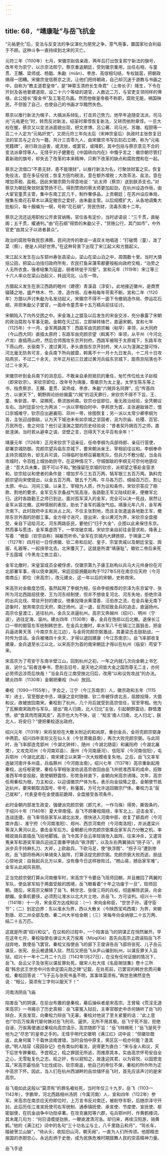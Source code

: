 ```yaml
---
---
---
```

title: 68．“靖康耻”与岳飞抗金
---




“元祐更化”后，变法与反变法的争议演化为朋党之争，意气用事，置国家社会利益于不顾。这种斗争一直持续到北宋的灭亡。

元符三年（1100年）七月，宋徽宗赵佶亲政，两年后打出恢复熙宁新法的旗号，改年号为崇宁，以示崇法熙宁。蔡京重返朝廷，受到徽宗重用，出任右相，与童贯、王黼、梁师成、杨戬、朱勔（miǎn）、李彦、高俅相勾结，专权跋扈，把朝政搞得一团糟。宋徽宗宠信蔡京之流，让他们把持朝政，自己却沉迷于道教与书画之中，自称为“教主道君皇帝”，是“神霄玉清府长生帝君”（上帝长子）降生，下令在开封及各地普建道观，设二十六个等级的道官，人数近二万，与官吏支领同样的俸禄。此公擅长“瘦金书”及工笔花鸟画。然而他做皇帝极不称职，腐败无能，祸国殃民，不但毁了自己，也使自己的书画才华黯然失色。

蔡京以推行新法为幌子，大搞派系倾轧，打击异己势力。他早年追随变法派，司马光“元祐更化”时，转而反对新法，绍圣时章惇恢复新法，又转而依附章惇。一旦大权在握，蔡京又以变法派面貌出现，把文彦博、吕公著、司马光、苏辙、程颐等一百二十人定为“元祐奸党”，又把元符三年向太后（宋神宗皇后）执政时主张恢复旧法的官员与之合为一籍，共计三百零九人，由宋徽宗书写后刻石立碑，称为“元祐党籍碑”，进行政治迫害，或流放，或罢官，或降职，其中包括与蔡京意见不合的变法派章惇等人。无怪乎刘子健要在《中国转向内在》中慨乎言之：徽宗朝尽管打着新政的旗号，却失去了改革的本来精神，只剩下改革的缺点和腐败搅和在一起。

蔡京之流借口“不患无财，患不能理财”，以推行新法为名，行聚敛财富之实。恢复免役法，意在多征役钱；恢复方田均税法，意在额外增税；大改茶法、盐法，意在增加茶税、盐税。因此宋徽宗颇为得意地说：“此太师（蔡京）送到朕添支也。”对蔡京为朝廷聚敛财富赞扬不已。得到赞扬的蔡太师更加起劲，在杭州设造作局，由大宦官童贯主管，集中东南工匠几千，制作奢侈品，上贡朝廷；在苏州设应奉局，搜集东南花石草木以满足徽宗之爱好，由朱勔主管。以后规模扩大，从各地调集大批船只，每十艘编为一纲，号称“花石纲”，劳民伤财，流毒东南十二年。

蔡京之流还运用职权公开卖官纳贿，官位各有定价，当时谚语说：“三千贯，直秘阁；五千贯，擢通判。”由“花石纲”得势的朱勔父子，“货赂公行，其门如市”，中外官吏“由其父子以进者甚众”。

政治的腐败导致民怨沸腾，民间流传的歌谣一语双关地唱道：“打破筒（童），泼了菜（蔡），便是人间好世界。”在这种背景下出现了宋江起义和方腊起义。

宋江起义发生在山东郓州寿张县梁山，梁山在梁山泊之中，周围数十里。当时大搞括公田，把梁山泊括归政府所有，农民打鱼采蒲苇都要按船向政府交租，“泊旁之人无所衣食，强者结集为寇盗，弱者转徙乎沟壑”。宣和元年（1119年）宋江等三十六人率众在梁山泊起义，转战河北、山东一带。

方腊起义发生在浙江西路的睦州（建德）青溪县（淳安）。此地接近徽州，是商贾辐辏之地，盛产林木、竹、漆，造作局、应奉局每年苛索不断。宣和二年（1120年）方腊以声讨朱勔为名发动起义，宋徽宗不得不一面下令撤销造作局、停运花石纲，并把朱勔父子罢官，一面命令童贯率十五万精兵前往征讨。

宋朝陷入了内外交困之中。宋金海上之盟及以后发生的宋金交涉，充分暴露了宋朝的政治腐败与军事无能。金朝在灭辽后，立即掉转锋芒，直逼宋朝。宣和七年（1125年）十一月，金军两路南下：西路军由完颜宗翰（粘罕）率领，从大同府（今山西大同）直插太原府；东路军由完颜宗望（斡离不）率领，从平州（今河北卢龙）直插燕山府，然后合师围攻东京开封府。西路军被阻于太原城下，东路军攻下燕山府，长驱南下，渡过黄河，矛头直指东京开封府。宋人以为澶渊之盟可恃，河北毫无防务可言，金兵南下所向披靡，斡离不十一月十九日发兵，十二月十日攻陷燕京，不过二十余天，次年正月初三日渡过黄河兵临东京城下，距燕京陷落也不过二十余天。

宋徽宗听到金兵南下的消息后，不敢亲自承担抵抗的重任，匆忙传位给太子赵桓（即宋钦宗）。宋钦宗即位，改年号为靖康，尊徽宗为太上皇。太学生陈东等上书，指责蔡京、王黼、童贯、梁师成、李彦、朱勔“六贼异名同罪”，应“传首四方，以谢天下”，朝野舆论纷纷揭露“六贼”的滔天罪行，宋钦宗不得不下旨，王、童、朱斩首，李、梁赐死，蔡流放岭南。钦宗仓促即位，毫无政治经验，全凭朝议左右。当时廷臣分化为两派：一派以宰相白时中、李邦彦为首，主张避敌锋芒，借口京城难守，钦宗应出避襄阳、邓州一带，徐图恢复；另一派以太常少卿李纲为首，主张迎战御敌，认为天下城池未有如京城之坚固者，且为宗庙、社稷、百官、万民所在，舍之何往？他引证澶渊之盟的历史经验说：“昔者契丹拥百万之师，直抵澶渊，当时若从避幸之请，坚壁之言，岂得天下太平百有余年！”

靖康元年（1126年）正月宋钦宗下诏亲征，任命李纲为兵部侍郎、亲征行营使，部署京城防御。完颜宗望兵临东京城下，要宋朝派亲王、宰相前往议和。李纲奉命主持京城防务，却无兵可调，只得临时张榜召募敢死队，但兵力不敷分配，当金兵攻城时，令百姓上城协助防守。在这种情况下，守城御敌的李纲无可奈何地感叹道：“吾大兵未集，固不可以不和。”勉强留在京城的钦宗，派郑望之等赴金营求和。钦宗给议和使者的条件是：增加岁币三五百万两、犒军银三五百万两。孰料完颜宗望向宋使提出，以金五百万两、银五千万两、牛马各万匹、绸缎百万匹，割让太原、中山、河间三镇，以亲王、宰相为人质，作为议和条件。宋钦宗答应了赔款、割地的要求。金军见东京备战气氛高涨，各路勤王军又陆续赶来，便撤军北归。这时各路勤王之师已到达，面对孤军深入的金军，完全可以决一死战，居然让金军从容北撤。这种懦弱的表现，助长了金军的嚣张气焰。靖康元年八月，金军再次南下。此时政府中主和派占上风，不仅主张割地，而且主张遣返各地勤王军，撤除东京外围的防御工事。金方得寸进尺，提出宋、金以黄河为界，宋钦宗全盘接受，亲自下诏给河北、河东两路臣民，要他们“归于大金”，企图以此来保住东京。然而事与愿违，金军乘虚而下，一举攻破京城，宋钦宗亲自前往金营求和，降表上写着：“微臣（钦宗自称）捐躯而听命。”金军在京城内大肆掳掠，于靖康二年（1127年）四月初一日俘虏徽、钦二帝和后妃、皇子、宗室贵戚以及朝廷宝玺、舆服、礼器等，一起挟带北去。北宋覆灭了。这就是所谓“靖康耻”。徽钦二帝后来死于五国城（今黑龙江依兰县）。

金军北撤时，宋皇室成员全被俘虏，仅徽宗第九子康王赵构以兵马大元帅身份在河北部署军事，得以侥幸漏网，宋廷旧臣拥戴赵构于1127年5月在南京应天府（今河南商丘）即位（宋高宗），改元建炎，这一年以后的宋朝，史称南宋。

宋高宗对金极度恐慌，虽然起用了李纲为相，任命李纲推荐的宗泽为东京留守、张所为河北西路招抚使、王为河东经制使，但并不想收复河北、河东失地，拒绝宗泽的出兵北伐、常驻开封的建议，倚重投降派黄潜善、汪伯彦之流，在金兵毫无南下迹象时，放弃南京应天府，南迁扬州。这一退，反而招致金兵的追击，直逼扬州。高宗仓皇渡江，逃往杭州，金兵又进逼杭州。高宗又奔越州（绍兴）、明州（宁波），逃往定海、温州。建炎四年（1130年）春，金兵在饱掠以后北撤。退保长江口一带的御营左军统制韩世忠，在金兵北撤时，率水军八千在镇江江面狙击，把金兵逼进黄天荡（今南京东北江边），与金将完颜宗弼激战，其妻梁氏击鼓助战，一时传为佳话。金兵被堵四十余天，才得以退回建康（今江苏南京）。岳飞率部收复建康，金兵退至长江以北，以宋高宗为首的南宋朝廷才得以在杭州（临安）苟安下来。

宋高宗为了苟安于东南半壁江山，回到杭州之初，一年之内就几次向金朝上书乞哀，说什么“前者连奉书，愿削去旧号，是天地之间皆大金之国而尊无二主，亦何必劳师远涉而后快哉！”当金兵在江南受挫北归后，改用“以和议佐攻战”的办法。建炎四年（1130年）金朝把秦桧（huì）放回。

秦桧（1090—1155年），字会之，江宁（今江苏南京）人，徽宗政和五年（1115年）进士，官至御史中丞，靖康之变时随徽、钦二帝被俘虏北去，屈膝投降，大倡和议，故被放回南宋。秦桧到了杭州，几个月后就受到高宗信任，官至宰相。他为了瓦解南宋政府与军队，提出“南人归南，北人归北”主张，引起朝野震动，群情激愤，欲“食其肉而寝其皮”。高宗也大为不快，说：“桧言‘南人归南，北人归北’，朕北人，将安归？”便把秦桧逐出政府。

绍兴元年（1131年）宋将吴玢在大散关附近的和尚原，重创金兵，金将完颜宗弼身中两箭。绍兴四年吴玢又在仙人关（今甘肃徽县南），再次大败完颜宗弼。与此同时，岳飞率部连克郢州（今湖北钟祥）、随州（今湖北随县）和襄阳府（今湖北襄樊），又攻克邓州（今河南邓县）、唐州（今河南唐河）、信阳军（今河南信阳），屯兵鄂州（今湖北武昌），南宋建立以来第一次大规模收复失地。之后，岳飞又率军连破河南许多州县，兵临蔡州（今河南汝南）。绍兴七年（1137年）高宗重新起用秦桧，出任枢密使，秦桧与宰相张浚劝说高宗收回由岳飞并统淮西军的成命，招致淮西军哗变投敌，致使朝野震惊，形势急转直下，金朝向宋高宗诱降。次年，高宗任用秦桧为相，力主和议，以迎请徽宗尸体为名，表示向金投降之意。金朝使节抵达杭州，要宋朝取消国号、帝号，称藩属，方可允许送回徽宗尸体。秦桧力主“屈己就和”，代表皇帝在金使面前跪拜，全盘接受各项条件。

此时金朝内部发生政变，强硬派完颜宗弼（即兀术，一作乌珠）得势，撕毁条约，于绍兴十年（1140年）夏大举南侵。岳飞不顾秦桧阻挠，率军北上，迎击金军，连战连捷。岳飞率领岳家军从湖北出发，很快进入河南中部，收复了颍昌府（今河南许昌）、淮宁府（今河南淮阳）、郑州、西京河南府（今河南洛阳），并派遣梁兴等深入黄河以北，袭击金军后方。金朝都元帅完颜宗弼乘岳家军兵力分散之机，率精锐骑兵直插岳飞驻地郾城。岳飞令其子岳云率轻骑攻入敌阵，往来冲杀，又遣背嵬亲军和游奕军骑兵迎战正面重甲骑兵“铁浮图”，以及左右两翼骑兵“拐子马”，并派步兵手持麻扎刀、大斧，上砍敌兵，下砍马足，使“铁浮图”、“拐子马”遭到惨败。岳飞部将杨再兴单骑突入敌阵，打算活捉完颜宗弼。完颜宗弼大败而逃，胆战心惊地说：自我起兵北方以来，没有像今日这样挫败过。“撼山易，撼岳家军难”，金军从此闻风丧胆。

正当完颜宗弼打算从河南撤军时，宋高宗下令要岳飞班师回朝，并且撤回了两翼的军队，使岳家军陷于两面受敌的困境，岳飞眼看着“十年之功废于一旦”，班师回朝。随后，宋高宗又解除了岳飞、韩世忠、张俊三将的兵权，彻底解除武装，向金献媚。金乘机要挟，必须割让淮水以北大片土地，杀岳飞，方可谈判。绍兴十一年（1141年）十一月，宋金双方达成和议：（一）宋向金称臣，“世世子孙，谨守臣节”；（二）划定边界：东以淮水为界，西以大散关（今陕西宝鸡西南）为界，宋朝割唐、邓二州全部及商、秦二州大半给金朝；（三）宋每年向金纳银二十五万两、绢二十五万匹。

这就是所谓“绍兴和议”。在议和的过程中，一个陷害岳飞的阴谋正在悄然展开。早在这年七月，秦桧指使右谏议大夫万俟离（MòqíXiè）首先向高宗上疏诬陷岳飞不战弃地，致使岳飞罢官。秦桧又指使岳飞的部下王俊诬告岳飞部将张宪、儿子岳云谋反，张宪、岳云被逮捕入狱，然后又把岳飞从庐山骗到杭州，以谋反罪关入监狱。绍兴十一年十二月二十九日（1142年1月27日），在没有任何证据的情况下，岳飞、岳云父子及张宪以谋反罪处死。据宋人杜大珪《名臣琬琰集》卷十三所载“韩忠武王世忠中兴佐命定国元勋之碑”记载，在处死前，已罢官的韩世忠质问秦桧，秦桧回答说：“飞子云与张宪书虽不明，其事体莫须有。”韩世忠拂然变色说：“相公，莫须有三字何以服天下！”



河南汤阴岳飞庙



陷害岳飞的阴谋，在前台布置的是秦桧，幕后操纵者是宋高宗。王曾瑜《荒淫无道宋高宗》一书揭示了历史真相：岳飞蒙冤入狱后，主审官御史中丞何铸听了岳飞的辩白，天良发现，向秦桧力辩岳飞无辜。秦桧对他说了至关紧要的话：“此上意也!”尔后万俟离代替何铸对岳飞刑讯、逼供，无所不用其极。岳飞宁死不屈，拒绝自诬，万俟离便通过秦桧向高宗请示，高宗随即下旨：“岳飞特赐死！”岳飞是死于他为之“尽忠”的皇帝之手的。无怪乎明代文徵明《满江红》词中说：“但徽钦既返，此身何属？千载休谈南渡错，当时自怕中原复。笑区区一桧亦何能？逢其欲。”明人陆容《菽园杂记》也有类似的看法，说得更为直白：“宋与金人和议，天下后世专罪秦桧。予尝观之，桧之罪固无所逃，而推原其本，实由高宗怀苟安自全之心，无雪耻复仇之志。桧之奸，有以窥知之，故逢迎其君，以为容悦，以固恩宠耳。”宋高宗最怕岳飞北伐成功，钦宗南返，他自己的帝位不保，秦桧的所作所为正中高宗下怀。因此，当人们在杭州西湖畔的岳坟缅怀岳飞时，首先应该声讨的是宋高宗。

岳飞竟如此这般以“莫须有”的罪名被处死，当时年仅三十九岁。岳飞（1103—1142年），字鹏举，河北西路相州汤阴（今属河南）人，宣和四年（1122年）参军。宋高宗在南京应天府即位时，上万言书反对南迁，被削夺军职，后随宗泽守开封。此后历任江淮宣抚使司右军统制、通泰镇抚使、承宣使、节度使、宣抚使、枢密副使，在抗金战争中功勋卓著。在攻克襄阳等六郡，屯兵鄂州时，作黄鹤楼词，其末尾几句为：“何日请缨提劲旅，一鞭直渡清河洛。却归来，再续汉阳游，骑黄鹤。”他的《满江红》词中的名句“三十功名尘与土，八千里路云和月”，“驾长车，踏破贺兰山缺”，“待从头，收拾旧山河，朝天阙”，一直为人们所传颂。他那精忠报国的赤胆忠心，永远彪炳于史册，成为民族危难时期鼓舞人民的崇高精神力量。



岳飞手迹